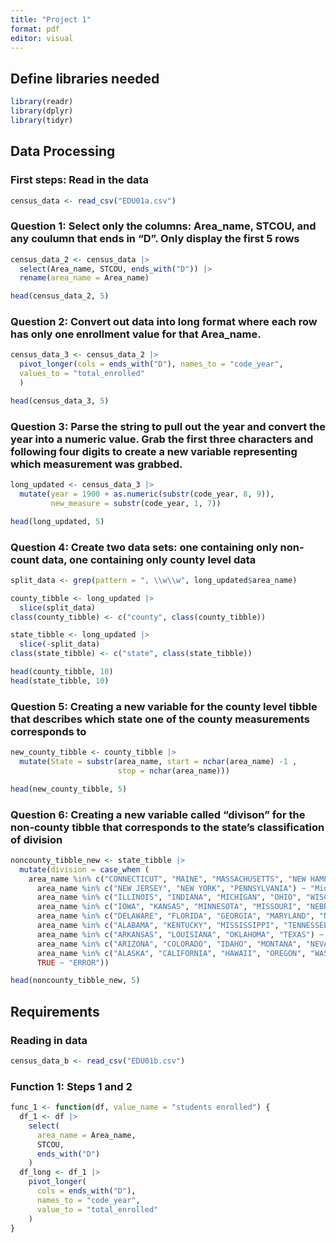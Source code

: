 ```yaml
---
title: "Project 1"
format: pdf
editor: visual
---
```


## Define libraries needed

```r
library(readr)
library(dplyr)
library(tidyr)
```

## Data Processing

### First steps: Read in the data

```r
census_data <- read_csv("EDU01a.csv")
```

### Question 1: Select only the columns: Area_name, STCOU, and any coulumn that ends in "D". Only display the first 5 rows

```r
census_data_2 <- census_data |>
  select(Area_name, STCOU, ends_with("D")) |>
  rename(area_name = Area_name)

head(census_data_2, 5)
```

### Question 2: Convert out data into long format where each row has only one enrollment value for that Area_name.

```r
census_data_3 <- census_data_2 |>
  pivot_longer(cols = ends_with("D"), names_to = "code_year",
  values_to = "total_enrolled"
  )

head(census_data_3, 5)
```

### Question 3: Parse the string to pull out the year and convert the year into a numeric value. Grab the first three characters and following four digits to create a new variable representing which measurement was grabbed.

```r
long_updated <- census_data_3 |>
  mutate(year = 1900 + as.numeric(substr(code_year, 8, 9)),
         new_measure = substr(code_year, 1, 7))

head(long_updated, 5)
```

### Question 4: Create two data sets: one containing only non-count data, one containing only county level data

```r
split_data <- grep(pattern = ", \\w\\w", long_updated$area_name)

county_tibble <- long_updated |>
  slice(split_data)
class(county_tibble) <- c("county", class(county_tibble))

state_tibble <- long_updated |>
  slice(-split_data)
class(state_tibble) <- c("state", class(state_tibble))

head(county_tibble, 10)
head(state_tibble, 10)
```

### Question 5: Creating a new variable for the county level tibble that describes which state one of the county measurements corresponds to

```r
new_county_tibble <- county_tibble |>
  mutate(State = substr(area_name, start = nchar(area_name) -1 ,
                        stop = nchar(area_name)))

head(new_county_tibble, 5)
```

### Question 6: Creating a new variable called "divison" for the non-county tibble that corresponds to the state's classification of division

```r
noncounty_tibble_new <- state_tibble |>
  mutate(division = case_when (
    area_name %in% c("CONNECTICUT", "MAINE", "MASSACHUSETTS", "NEW HAMPSHIRE", "RHODE ISLAND", "VERMONT") ~ "New England",
      area_name %in% c("NEW JERSEY", "NEW YORK", "PENNSYLVANIA") ~ "Mid-Atlantic",
      area_name %in% c("ILLINOIS", "INDIANA", "MICHIGAN", "OHIO", "WISCONSIN") ~ "East North Central",
      area_name %in% c("IOWA", "KANSAS", "MINNESOTA", "MISSOURI", "NEBRASKA", "NORTH DAKOTA", "SOUTH DAKOTA") ~ "West North Central",
      area_name %in% c("DELAWARE", "FLORIDA", "GEORGIA", "MARYLAND", "NORTH CAROLINA", "SOUTH CAROLINA", "VIRGINIA", "WEST VIRGINIA", "DISTRICT OF COLUMBIA") ~ "South Atlantic",
      area_name %in% c("ALABAMA", "KENTUCKY", "MISSISSIPPI", "TENNESSEE") ~ "East South Central",
      area_name %in% c("ARKANSAS", "LOUISIANA", "OKLAHOMA", "TEXAS") ~ "West South Central",
      area_name %in% c("ARIZONA", "COLORADO", "IDAHO", "MONTANA", "NEVADA", "NEW MEXICO", "UTAH", "WYOMING") ~ "Mountain",
      area_name %in% c("ALASKA", "CALIFORNIA", "HAWAII", "OREGON", "WASHINGTON") ~ "Pacific",
      TRUE ~ "ERROR"))

head(noncounty_tibble_new, 5)
```

## Requirements

### Reading in data

```r
census_data_b <- read_csv("EDU01b.csv")
```


### Function 1: Steps 1 and 2

```r

func_1 <- function(df, value_name = "students enrolled") {
  df_1 <- df |>
    select(
      area_name = Area_name,
      STCOU,
      ends_with("D")
    )
  df_long <- df_1 |>
    pivot_longer(
      cols = ends_with("D"),
      names_to = "code_year",
      value_to = "total_enrolled"
    )
}

```

